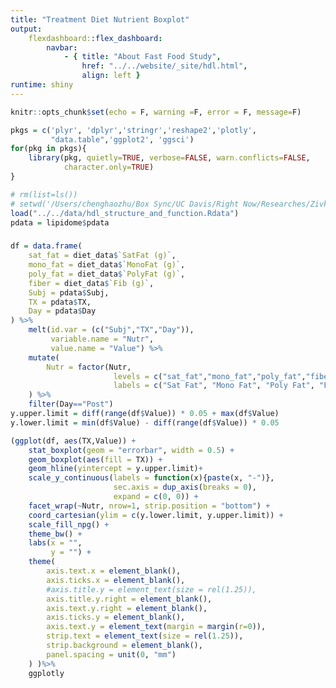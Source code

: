 ```yaml
---
title: "Treatment Diet Nutrient Boxplot"
output:
    flexdashboard::flex_dashboard:
        navbar:
            - { title: "About Fast Food Study", 
                href: "../../website/_site/hdl.html", 
                align: left }
runtime: shiny 
---
```


```r
knitr::opts_chunk$set(echo = F, warning =F, error = F, message=F)
```

```r
pkgs = c('plyr', 'dplyr','stringr','reshape2','plotly', 
         "data.table",'ggplot2', 'ggsci')
for(pkg in pkgs){
    library(pkg, quietly=TRUE, verbose=FALSE, warn.conflicts=FALSE, 
            character.only=TRUE)
}
```

```r
# rm(list=ls())
# setwd('/Users/chenghaozhu/Box Sync/UC Davis/Right Now/Researches/Zivkovic Lab/Fast Food Study/Data/between_assays_analysis/hdl_structure_and_function/')
load("../../data/hdl_structure_and_function.Rdata")
pdata = lipidome$pdata
```

###

```r
df = data.frame(
    sat_fat = diet_data$`SatFat (g)`,
    mono_fat = diet_data$`MonoFat (g)`,
    poly_fat = diet_data$`PolyFat (g)`,
    fiber = diet_data$`Fib (g)`,
    Subj = pdata$Subj,
    TX = pdata$TX,
    Day = pdata$Day
) %>%
    melt(id.var = (c("Subj","TX","Day")),
         variable.name = "Nutr",
         value.name = "Value") %>%
    mutate(
        Nutr = factor(Nutr, 
                       levels = c("sat_fat","mono_fat","poly_fat","fiber"),
                       labels = c("Sat Fat", "Mono Fat", "Poly Fat", "Fiber"))
    ) %>%
    filter(Day=="Post")
y.upper.limit = diff(range(df$Value)) * 0.05 + max(df$Value)
y.lower.limit = min(df$Value) - diff(range(df$Value)) * 0.05

(ggplot(df, aes(TX,Value)) +
    stat_boxplot(geom = "errorbar", width = 0.5) +
    geom_boxplot(aes(fill = TX)) +
    geom_hline(yintercept = y.upper.limit)+
    scale_y_continuous(labels = function(x){paste(x, "-")},    
                       sec.axis = dup_axis(breaks = 0),
                       expand = c(0, 0)) +
    facet_wrap(~Nutr, nrow=1, strip.position = "bottom") +
    coord_cartesian(ylim = c(y.lower.limit, y.upper.limit)) +
    scale_fill_npg() +
    theme_bw() +
    labs(x = "",
         y = "") +
    theme(
        axis.text.x = element_blank(),
        axis.ticks.x = element_blank(),
        #axis.title.y = element_text(size = rel(1.25)),
        axis.title.y.right = element_blank(),
        axis.text.y.right = element_blank(),
        axis.ticks.y = element_blank(),
        axis.text.y = element_text(margin = margin(r=0)),
        strip.text = element_text(size = rel(1.25)),
        strip.background = element_blank(),
        panel.spacing = unit(0, "mm")
    ) )%>%
    ggplotly

```
